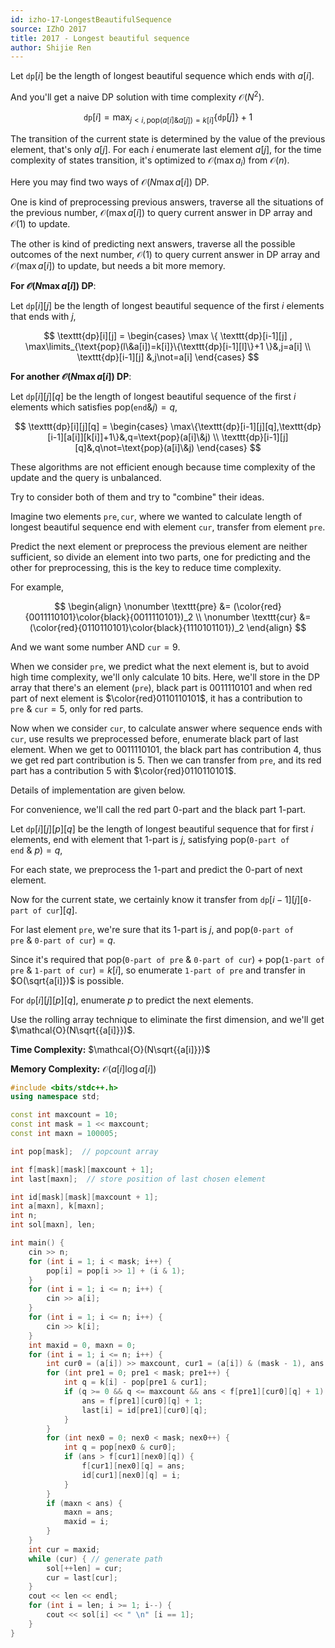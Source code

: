 ---
id: izho-17-LongestBeautifulSequence
source: IZhO 2017
title: 2017 - Longest beautiful sequence
author: Shijie Ren
---

<Spoiler title="Hint">

Let $\texttt{dp}[i]$ be the length of longest beautiful sequence which ends with
$a[i]$.

And you'll get a naive DP solution with time complexity $\mathcal{O}(N^2)$.

$$
\texttt{dp}[i]=\max_{j<i,\text{pop}(a[i]\&a[j])=k[i]}\{\texttt{dp}[j]\}+1
$$

The transition of the current state is determined by the value of the previous
element, that's only $a[j]$. For each $i$ enumerate last element $a[j]$, for the
time complexity of states transition, it's optimized to $\mathcal O(\max a_i)$
from $\mathcal O(n)$.

Here you may find two ways of $\mathcal{O}(N\max{a[i]})$ DP.

One is kind of preprocessing previous answers, traverse all the situations of
the previous number, $\mathcal{O}(\max{a[i]})$ to query current answer in DP
array and $\mathcal{O}(1)$ to update.

The other is kind of predicting next answers, traverse all the possible outcomes
of the next number, $\mathcal{O}(1)$ to query current answer in DP array and
$\mathcal{O}(\max{a[i]})$ to update, but needs a bit more memory.

**For $\mathcal{O}(N\max a[i])$ DP**:

Let $\texttt{dp}[i][j]$ be the length of longest beautiful sequence of the first
$i$ elements that ends with $j$,

$$
\texttt{dp}[i][j] = \begin{cases}
\max \{ \texttt{dp}[i-1][j] , \max\limits_{\text{pop}(l\&a[i])=k[i]}\{\texttt{dp}[i-1][l]\}+1 \}&,j=a[i]
\\
\texttt{dp}[i-1][j] &,j\not=a[i]
\end{cases}
$$

**For another $\mathcal{O}(N\max a[i])$ DP**:

Let $\texttt{dp}[i][j][q]$ be the length of longest beautiful sequence of the
first $i$ elements which satisfies $\text{pop}(\texttt{end}\&j)=q$,

$$
\texttt{dp}[i][j][q] =
\begin{cases}
\max\{\texttt{dp}[i-1][j][q],\texttt{dp}[i-1][a[i]][k[i]]+1\}&,q=\text{pop}(a[i]\&j)
\\
\texttt{dp}[i-1][j][q]&,q\not=\text{pop}(a[i]\&j)
\end{cases}
$$

These algorithms are not efficient enough because time complexity of the update
and the query is unbalanced.

Try to consider both of them and try to "combine" their ideas.

</Spoiler>

<Spoiler title="Explanation">

Imagine two elements $\texttt{pre},\texttt{cur}$, where we wanted to calculate
length of longest beautiful sequence end with element $\texttt{cur}$, transfer
from element $\texttt{pre}$.

Predict the next element or preprocess the previous element are neither
sufficient, so divide an element into two parts, one for predicting and the
other for preprocessing, this is the key to reduce time complexity.

For example,

$$
\begin{align}
\nonumber
\texttt{pre} &= (\color{red}{0011110101}\color{black}{0011110101})_2
\\
\nonumber
\texttt{cur} &= (\color{red}{0110110101}\color{black}{1110101101})_2
\end{align}
$$

And we want some number AND $\texttt{cur} = 9$.

When we consider $\texttt{pre}$, we predict what the next element is, but to
avoid high time complexity, we'll only calculate 10 bits. Here, we'll store in
the DP array that there's an element ($\texttt{pre}$), black part is $0011110101$
and when red part of next element is $\color{red}0110110101$, it has a
contribution to $\texttt{pre}\ \&\ \texttt{cur} = 5$, only for red parts.

Now when we consider $\texttt{cur}$, to calculate answer where sequence ends
with $\texttt{cur}$, use results we preprocessed before, enumerate black part of
last element. When we get to $0011110101$, the black part has contribution 4,
thus we get red part contribution is 5. Then we can transfer from
$\texttt{pre}$, and its red part has a contribution 5 with
$\color{red}0110110101$.

Details of implementation are given below.

For convenience, we'll call the red part 0-part and the black part 1-part.

Let $\texttt{dp}[i][j][p][q]$ be the length of longest beautiful sequence that
for first $i$ elements, end with element that 1-part is $j$, satisfying
$\text{pop}(\texttt{0-part of end}\ \&\ p)=q$,

For each state, we preprocess the 1-part and predict the 0-part of next element.

Now for the current state, we certainly know it transfer from
$\texttt{dp}[i-1][j][\texttt{0-part of cur}][q]$.

For last element $\texttt{pre}$, we're sure that its 1-part is $j$, and
$\text{pop}(\texttt{0-part of pre}\ \&\ \texttt{0-part of cur})=q$.

Since it's required that
$\text{pop}(\texttt{0-part of pre}\ \&\ \texttt{0-part of cur}) + \text{pop}(\texttt{1-part of pre}\ \&\ \texttt{1-part of cur}) = k[i]$,
so enumerate $\texttt{1-part of pre}$ and transfer in $O(\sqrt{a[i]})$ is
possible.

For $\texttt{dp}[i][j][p][q]$, enumerate $p$ to predict the next elements.

Use the rolling array technique to eliminate the first dimension, and we'll get
$\mathcal{O}(N\sqrt{{a[i]}})$.

</Spoiler>

<Spoiler title="Implementation">

**Time Complexity:** $\mathcal{O}(N\sqrt{{a[i]}})$

**Memory Complexity:** $\mathcal{O}({a[i]}\log a[i])$

<LanguageSection>
<CPPSection>

```cpp
#include <bits/stdc++.h>
using namespace std;

const int maxcount = 10;
const int mask = 1 << maxcount;
const int maxn = 100005;

int pop[mask];  // popcount array

int f[mask][mask][maxcount + 1];
int last[maxn];  // store position of last chosen element

int id[mask][mask][maxcount + 1];
int a[maxn], k[maxn];
int n;
int sol[maxn], len;

int main() {
	cin >> n;
	for (int i = 1; i < mask; i++) {
		pop[i] = pop[i >> 1] + (i & 1);
	}
	for (int i = 1; i <= n; i++) {
		cin >> a[i];
	}
	for (int i = 1; i <= n; i++) {
		cin >> k[i];
	}
	int maxid = 0, maxn = 0;
	for (int i = 1; i <= n; i++) {
		int cur0 = (a[i]) >> maxcount, cur1 = (a[i]) & (mask - 1), ans = 1;
		for (int pre1 = 0; pre1 < mask; pre1++) {
			int q = k[i] - pop[pre1 & cur1];
			if (q >= 0 && q <= maxcount && ans < f[pre1][cur0][q] + 1) {
				ans = f[pre1][cur0][q] + 1;
				last[i] = id[pre1][cur0][q];
			}
		}
		for (int nex0 = 0; nex0 < mask; nex0++) {
			int q = pop[nex0 & cur0];
			if (ans > f[cur1][nex0][q]) {
				f[cur1][nex0][q] = ans;
				id[cur1][nex0][q] = i;
			}
		}
		if (maxn < ans) {
			maxn = ans;
			maxid = i;
		}
	}
	int cur = maxid;
	while (cur) { // generate path
		sol[++len] = cur;
		cur = last[cur];
	}
	cout << len << endl;
	for (int i = len; i >= 1; i--) {
		cout << sol[i] << " \n" [i == 1];
	}
}
```

</CPPSection>
</LanguageSection>

</Spoiler>
